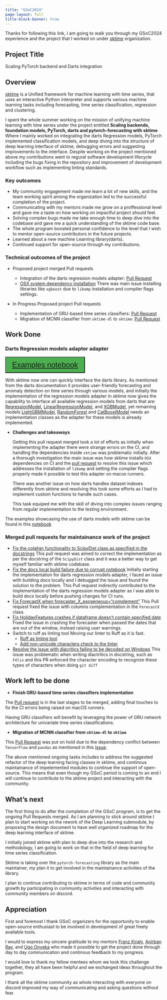 ```yaml
---
title: "GSoC2024"
page-layout: full
title-block-banner: true
---
```

Thanks for following this link, I am going to walk you through my GSoC2024 experience and the project that I worked on under [sktime](https://www.sktime.net/en/stable/) organization.

## Project Title

Scaling PyTorch backend and Darts integration

## Overview

[sktime](https://www.sktime.net/en/stable/) is a Unified framework for machine learning with time series, that uses an interactive Python interpreter and supports various machine learning tasks including forecasting, time series classification, regression and clustering.

I spent the whole summer working on the mission of unifying machine learning with time series under the project entitled **Scaling backends, foundation models, PyTorch, darts and pytorch-forecasting with sktime** Where I mainly worked on integrating the darts Regression models, PyTorch implemented classification models, and deep diving into the structure of deep learning interface of sktime, debugging errors and suggesting improvements to the interface. Despite working on the project mentioned above my contributions went to regural software development lifecycle including the bugs fixing in the repository and improvement of development workflow such as implementing linting standards.

### Key outcomes

* My community engagement made me learn a lot of new skills, and the team working spirit among the organization led to the successful completion of the project.
* Communicating with my mentors made me grow on a proffessional level and gave me a taste on how working on impactful project should feel.
* Solving complex bugs made me take enough time to deep dive into the codebase and gave me a quick understanding of the sktime code base.
* The whole program boosted personal confidence to the level that I wish to mentor open-source contributors in the future projects.
* Learned about a new machine Learning library(darts).
* Continued support for open-source through my contributions.

### Technical outcomes of the project

* Proposed project merged Pull requests

    - Integration of the darts regression models adapter: [Pull Request](https://github.com/sktime/sktime/pull/6454)
    - [OSX system dependency installation](https://github.com/sktime/sktime/pull/6926)
        There was main issue installing libraries like `xgboost` due to `libomp` installation and compiler flags settings.

* In Progress Proposed project Pull requests
    - Implementation of GRU-based time series classifiers: [Pull Request](https://github.com/sktime/sktime/pull/6952)
    - Migration of MCNN classifier from `sktime-dl` to `sktime`: [Pull Request](https://github.com/sktime/sktime/pull/6763)

## Work Done

### Darts Regression models adapter adapter

<button style="font-size: 24px; padding: 10px 20px; background-color: #4CAF50; color: white;">[Examples notebook](https://fnhirwa.github.io/gsoc2024/examples/darts_examples.html)</button>

With sktime now one can quickly interface the darts library. As mentioned from the darts documentation it provides user-friendly forecasting and anomaly detection on time series through various models, and initially the implementation of the regression models adapter in sktime now gives the capability to interface all available regression models from darts that are: [RegressionModel](https://unit8co.github.io/darts/generated_api/darts.models.forecasting.regression_model.html#darts.models.forecasting.regression_model.RegressionModel), [LinearRegressionModel](https://unit8co.github.io/darts/generated_api/darts.models.forecasting.linear_regression_model.html#darts.models.forecasting.linear_regression_model.LinearRegressionModel), and [XGBModel](https://unit8co.github.io/darts/generated_api/darts.models.forecasting.xgboost.html#darts.models.forecasting.xgboost.XGBModel), yet remaining models [LightGBMModel](https://unit8co.github.io/darts/generated_api/darts.models.forecasting.lgbm.html#darts.models.forecasting.lgbm.LightGBMModel), [RandomForest](https://unit8co.github.io/darts/generated_api/darts.models.forecasting.random_forest.html#darts.models.forecasting.random_forest.RandomForest) and [CatBoostModel](https://unit8co.github.io/darts/generated_api/darts.models.forecasting.catboost_model.html#darts.models.forecasting.catboost_model.CatBoostModel) needs an implementation classes as the adapter for these models is already implemented.



* **Challenges and takeaways**

    Getting this pull request merged took a lot of efforts as initially when implementing the adapter there were strange errors on the CI, and handling the dependencies inside `sktime` was problematic initially. After a thorough investigation the main issue was how sktime installs `OSX` dependencies on CI and the [pull request](https://github.com/sktime/sktime/pull/6926) to resolve this issue which addresses the installation of `libomp` and setting the compiler flags properly made it possible to test this adapter on macos runners.

    There was another issue on how darts handles dataset indexes differently from sktime and resolving this took some efforts as I had to implement custom functions to handle such cases.

    This task equiped me with the skill of diving into complex issues ranging from regular implementation to the testing environment.

The examples showcasing the use of darts models with sktime can be found in this
[notebook](https://fnhirwa.github.io/gsoc2024/examples/darts_examples.html)

### Merged pull requests for maintainance work of the project

- [Fix the colalign functionality to ScipyDist class as specified in the docstrings](https://github.com/sktime/sktime/pull/6110)
    This pull request was aimed to correct the implementation as per the docstring of the ``ScipyDist`` class and it was a better way to get myself familiar with sktime codebase.
- [Fix the docs local build failure due to corrupt notebook](https://github.com/sktime/sktime/pull/6426)
    Initially starting the implementation for darts regression models adapter, I faced an issue with building docs locally and I debugged the issue and found the solution to the problem. This Pull request indirectly contributed to the implementation of the darts regression models adapter as I was able to build docs locally before pushing changes for CI runs.
- [Fix ForecastX when forecaster_X_exogeneous="complement"](https://github.com/sktime/sktime/pull/6433)
    This Pull request fixed the issue with columns complementation in the ``ForecastX`` class.
- [Fix HolidayFeatures crashes if dataframe doesn't contain specified date](https://github.com/sktime/sktime/pull/6550)
    Fixed the issue in crashing the forecaster when passed the dates that are out of the window, instead raising user warnings.
- Switch to ruff as linting tool
    Moving our linter to Ruff as it is fast.
    * [Ruff as linting tool](https://github.com/sktime/sktime/pull/6676)
    * [Add non-unicode characters check to the linter](https://github.com/sktime/sktime/pull/6807)
- [Resolve the issue with diacritics failing to be decoded on Windows](https://github.com/sktime/sktime/pull/6862/files)
    This issue was problematic when writing diactritics in docstring, such as `Félix` and this PR enforced the character encoding to recognize these types of characters when doing `git diff`

## Work left to be done

* **Finish GRU-based time series classifiers implementation**

The [Pull request](https://github.com/sktime/sktime/pull/6952) is in the last stages to be merged, adding final touches to fix the CI errors being raised on macOS runners.

Having GRU classifiers will benefit by leveraging the power of GRU network architecture for univariate time series classifications.

* **Migration of MCNN classifier from `sktime-dl` to `sktime`**

This [Pull Request](https://github.com/sktime/sktime/pull/6763) was put on hold due to the dependency conflict between `TensorFlow` and `pandas` as mentioned in this [Issue](https://github.com/sktime/sktime/issues/6826).

The above mentioned ongoing tasks includes to address the suggested refactor of the deep learning facing classes in sktime, and continous maintainance of impelemented modules to continue the support of open-source. This means that even though my GSoC period is coming to an end I will continue to contribute to the sktime project and interacting with the community.

## What's next

The first thing to do after the completion of the GSoC program, is to get the ongoing Pull Requests merged. As I am planning to stick around sktime I plan to start working on the rework of the Deep Learning submodule, by proposing the design document to have well organized roadmap for the deep learning interface of sktime.

I initially joined sktime with plan to deep dive into the research and methodology, I am going to work on that in the field of deep learning for time series classification.

Sktime is taking over the `pytorch-forecasting` library as the main maintainer, my plan it to get involved in the maintainance activities of the library.

I plan to continue contributing to sktime in terms of code and community growth by participating in community activities and interacting with community members on discord.

## Appreciation

First and foremost I thank GSoC organizers for the opportunity to enable open-source enthusiast to be involved in development of great freely available tools.

I would to express my sincere gratitude to my mentors [Franz Kiraly](https://github.com/fkiraly), [Anirban Ray](https://github.com/yarnabrina), and [Ugo Onyeka](https://github.com/onyekaugochukwu) who made it possible to get the project done through day to day communication and continous feedback to my progress.

I would love to thank my fellow mentees whom we took this challenge together, they all have been helpful and we exchanged ideas throughout the program.

I thank all the sktime community as whole interacting with everyone on discord improved my way of communicating and asking questions without fear.
